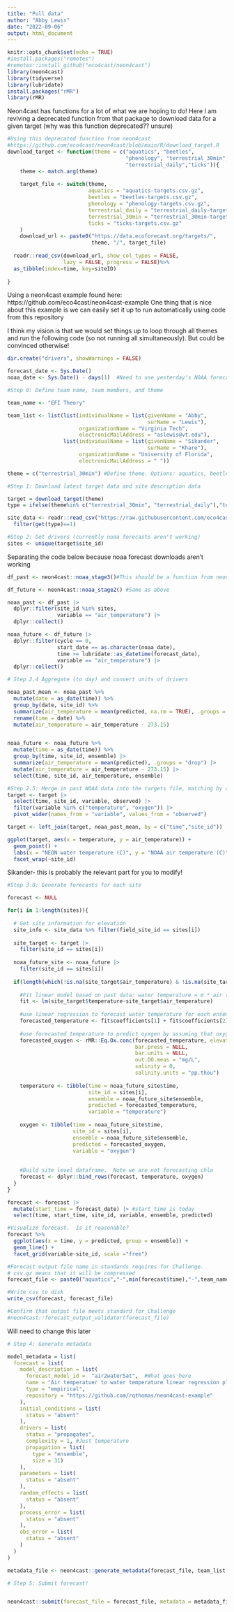 ```yaml
---
title: "Pull data"
author: "Abby Lewis"
date: "2022-09-06"
output: html_document
---
```


```r
knitr::opts_chunk$set(echo = TRUE)
#install.packages("remotes")
#remotes::install_github("eco4cast/neon4cast")
library(neon4cast)
library(tidyverse)
library(lubridate)
install.packages("rMR")
library(rMR)
```

Neon4cast has functions for a lot of what we are hoping to do! Here I am reviving a deprecated function from that package to download data for a given target (why was this function deprecated?? unsure)
```r
#Using this deprecated function from neon4cast
#https://github.com/eco4cast/neon4cast/blob/main/R/download_target.R
download_target <- function(theme = c("aquatics", "beetles",
                                      "phenology", "terrestrial_30min",
                                      "terrestrial_daily","ticks")){  
    theme <- match.arg(theme)
    
    target_file <- switch(theme,
                          aquatics = "aquatics-targets.csv.gz",
                          beetles = "beetles-targets.csv.gz",
                          phenology = "phenology-targets.csv.gz",
                          terrestrial_daily = "terrestrial_daily-targets.csv.gz",
                          terrestrial_30min = "terrestrial_30min-targets.csv.gz",
                          ticks = "ticks-targets.csv.gz"
    )
    download_url <- paste0("https://data.ecoforecast.org/targets/",
                           theme, "/", target_file)
  
  readr::read_csv(download_url, show_col_types = FALSE,
                  lazy = FALSE, progress = FALSE)%>% 
  as_tibble(index=time, key=siteID)
  
}
```

Using a neon4cast example found here: https://github.com/eco4cast/neon4cast-example
One thing that is nice about this example is we can easily set it up to run automatically using code from this repository

I think my vision is that we would set things up to loop through all themes and run the following code (so not running all simultaneously). But could be convinced otherwise!
```r
dir.create("drivers", showWarnings = FALSE)

forecast_date <- Sys.Date()
noaa_date <- Sys.Date() - days(1)  #Need to use yesterday's NOAA forecast because today's is not available yet

#Step 0: Define team name, team members, and theme

team_name <- "EFI Theory"

team_list <- list(list(individualName = list(givenName = "Abby", 
                                             surName = "Lewis"),
                       organizationName = "Virginia Tech",
                       electronicMailAddress = "aslewis@vt.edu"),
                  list(individualName = list(givenName = "Sikander", 
                                             surName = "Khare"),
                       organizationName = "University of Florida",
                       electronicMailAddress = " "))

theme = c("terrestrial_30min") #Define theme. Options: aquatics, beetles, phenology, terrestrial_30min, terrestrial_daily, ticks

#Step 1: Download latest target data and site description data

target = download_target(theme)
type = ifelse(theme%in% c("terrestrial_30min", "terrestrial_daily"),"terrestrial",theme)

site_data <- readr::read_csv("https://raw.githubusercontent.com/eco4cast/neon4cast-targets/main/NEON_Field_Site_Metadata_20220412.csv") %>%
  filter(get(type)==1)

#Step 2: Get drivers (currently noaa forecasts aren't working)
sites <- unique(target$site_id)

```

Separating the code below because noaa forecast downloads aren't working
```r
df_past <- neon4cast::noaa_stage3()#This should be a function from neon4cast but looks like something got messed up. Will need to fix later

df_future <- neon4cast::noaa_stage2() #Same as above

noaa_past <- df_past |> 
  dplyr::filter(site_id %in% sites,
                variable == "air_temperature") |> 
  dplyr::collect()

noaa_future <- df_future |> 
  dplyr::filter(cycle == 0,
                start_date == as.character(noaa_date),
                time >= lubridate::as_datetime(forecast_date), 
                variable == "air_temperature") |> 
  dplyr::collect()

# Step 2.4 Aggregate (to day) and convert units of drivers

noaa_past_mean <- noaa_past %>% 
  mutate(date = as_date(time)) %>% 
  group_by(date, site_id) %>% 
  summarize(air_temperature = mean(predicted, na.rm = TRUE), .groups = "drop") %>% 
  rename(time = date) %>% 
  mutate(air_temperature = air_temperature - 273.15)


noaa_future <- noaa_future %>% 
  mutate(time = as_date(time)) %>% 
  group_by(time, site_id, ensemble) |> 
  summarize(air_temperature = mean(predicted), .groups = "drop") |> 
  mutate(air_temperature = air_temperature - 273.15) |> 
  select(time, site_id, air_temperature, ensemble)

#Step 2.5: Merge in past NOAA data into the targets file, matching by date.
target <- target |> 
  select(time, site_id, variable, observed) |> 
  filter(variable %in% c("temperature", "oxygen")) |> 
  pivot_wider(names_from = "variable", values_from = "observed")

target <- left_join(target, noaa_past_mean, by = c("time","site_id"))

ggplot(target, aes(x = temperature, y = air_temperature)) +
  geom_point() +
  labs(x = "NEON water temperature (C)", y = "NOAA air temperature (C)") +
  facet_wrap(~site_id)

```

Sikander- this is probably the relevant part for you to modify!
```r
#Step 3.0: Generate forecasts for each site

forecast <- NULL

for(i in 1:length(sites)){
  
  # Get site information for elevation
  site_info <- site_data %>% filter(field_site_id == sites[i]) 
  
  site_target <- target |> 
    filter(site_id == sites[i])
  
  noaa_future_site <- noaa_future |> 
    filter(site_id == sites[i])
  
  if(length(which(!is.na(site_target$air_temperature) & !is.na(site_target$temperature))) > 0){
    
    #Fit linear model based on past data: water temperature = m * air temperature + b
    fit <- lm(site_target$temperature~site_target$air_temperature)
    
    #use linear regression to forecast water temperature for each ensemble member
    forecasted_temperature <- fit$coefficients[1] + fit$coefficients[2] * noaa_future_site$air_temperature
    
    #use forecasted temperature to predict oyxgen by assuming that oxygen is saturated.  
    forecasted_oxygen <- rMR::Eq.Ox.conc(forecasted_temperature, elevation.m = ,site_info$field_mean_elevation_m, 
                                         bar.press = NULL, 
                                         bar.units = NULL,
                                         out.DO.meas = "mg/L",
                                         salinity = 0, 
                                         salinity.units = "pp.thou")
    
    temperature <- tibble(time = noaa_future_site$time,
                          site_id = sites[i],
                          ensemble = noaa_future_site$ensemble,
                          predicted = forecasted_temperature,
                          variable = "temperature")
    
    oxygen <- tibble(time = noaa_future_site$time,
                     site_id = sites[i],
                     ensemble = noaa_future_site$ensemble,
                     predicted = forecasted_oxygen,
                     variable = "oxygen")
    
    
    #Build site level dataframe.  Note we are not forecasting chla
    forecast <- dplyr::bind_rows(forecast, temperature, oxygen)
  }
}

forecast <- forecast |> 
  mutate(start_time = forecast_date) |> #start_time is today
  select(time, start_time, site_id, variable, ensemble, predicted)

#Visualize forecast.  Is it reasonable?
forecast %>% 
  ggplot(aes(x = time, y = predicted, group = ensemble)) +
  geom_line() +
  facet_grid(variable~site_id, scale ="free")

#Forecast output file name in standards requires for Challenge.  
# csv.gz means that it will be compressed
forecast_file <- paste0("aquatics","-",min(forecast$time),"-",team_name,".csv.gz")

#Write csv to disk
write_csv(forecast, forecast_file)

#Confirm that output file meets standard for Challenge
#neon4cast::forecast_output_validator(forecast_file)
```

Will need to change this later
```r
# Step 4: Generate metadata

model_metadata = list(
  forecast = list(
    model_description = list(
      forecast_model_id =  "air2waterSat",  #What goes here
      name = "Air temperatuer to water temperature linear regression plus assume saturated oxygen", 
      type = "empirical",  
      repository = "https://github.com/rqthomas/neon4cast-example" 
    ),
    initial_conditions = list(
      status = "absent"
    ),
    drivers = list(
      status = "propagates",
      complexity = 1, #Just temperature
      propagation = list( 
        type = "ensemble", 
        size = 31) 
    ),
    parameters = list(
      status = "absent"
    ),
    random_effects = list(
      status = "absent"
    ),
    process_error = list(
      status = "absent"
    ),
    obs_error = list(
      status = "absent"
    )
  )
)

metadata_file <- neon4cast::generate_metadata(forecast_file, team_list, model_metadata)

# Step 5: Submit forecast!


neon4cast::submit(forecast_file = forecast_file, metadata = metadata_file, ask = FALSE)
```
